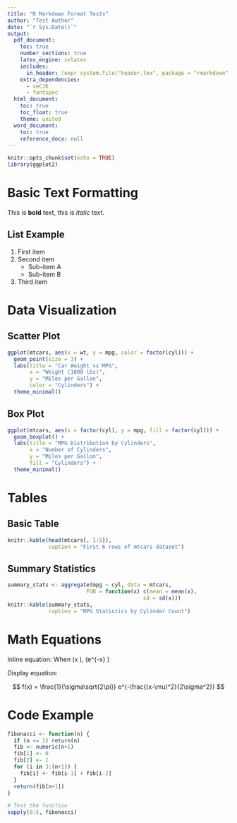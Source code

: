 ```yaml
---
title: "R Markdown Format Tests"
author: "Test Author"
date: "`r Sys.Date()`"
output:
  pdf_document:
    toc: true
    number_sections: true
    latex_engine: xelatex
    includes:
      in_header: !expr system.file("header.tex", package = "rmarkdown")
    extra_dependencies:
      - xeCJK
      - fontspec
  html_document:
    toc: true
    toc_float: true
    theme: united
  word_document:
    toc: true
    reference_docx: null
---
```


```r
knitr::opts_chunk$set(echo = TRUE)
library(ggplot2)
```

# Basic Text Formatting

This is **bold** text, this is *italic* text.

## List Example

1. First item
2. Second item
   - Sub-item A
   - Sub-item B
3. Third item

# Data Visualization

## Scatter Plot

```r
ggplot(mtcars, aes(x = wt, y = mpg, color = factor(cyl))) +
  geom_point(size = 3) +
  labs(title = "Car Weight vs MPG",
       x = "Weight (1000 lbs)",
       y = "Miles per Gallon",
       color = "Cylinders") +
  theme_minimal()
```

## Box Plot

```r
ggplot(mtcars, aes(x = factor(cyl), y = mpg, fill = factor(cyl))) +
  geom_boxplot() +
  labs(title = "MPG Distribution by Cylinders",
       x = "Number of Cylinders",
       y = "Miles per Gallon",
       fill = "Cylinders") +
  theme_minimal()
```

# Tables

## Basic Table

```r
knitr::kable(head(mtcars[, 1:5]), 
             caption = "First 6 rows of mtcars dataset")
```

## Summary Statistics

```r
summary_stats <- aggregate(mpg ~ cyl, data = mtcars, 
                         FUN = function(x) c(mean = mean(x), 
                                           sd = sd(x)))
knitr::kable(summary_stats,
             caption = "MPG Statistics by Cylinder Count")
```

# Math Equations

Inline equation: When \(x \to \infty\), \(e^{-x} \to 0\)

Display equation:

$$
f(x) = \frac{1}{\sigma\sqrt{2\pi}} e^{-\frac{(x-\mu)^2}{2\sigma^2}}
$$

# Code Example

```r
fibonacci <- function(n) {
  if (n <= 1) return(n)
  fib <- numeric(n+1)
  fib[1] <- 0
  fib[2] <- 1
  for (i in 3:(n+1)) {
    fib[i] <- fib[i-1] + fib[i-2]
  }
  return(fib[n+1])
}

# Test the function
sapply(0:5, fibonacci)
``` 